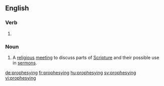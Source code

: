 ==English==

===Verb===
{{head|en}}

# {{present participle of|prophesy|lang=en}}

===Noun===
{{en-noun}}

# {{cx|historical|lang=en}} A [[religious]] [[meeting]] to discuss parts of [[Scripture]] and their possible use in [[sermon]]s.

[[de:prophesying]]
[[fr:prophesying]]
[[hu:prophesying]]
[[sv:prophesying]]
[[vi:prophesying]]